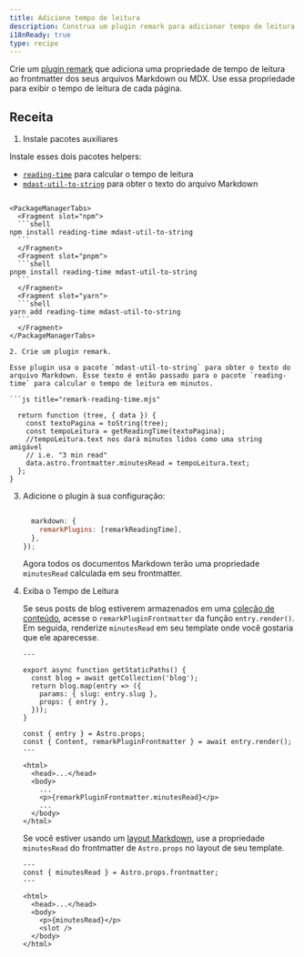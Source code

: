 ```yaml
---
title: Adicione tempo de leitura
description: Construa um plugin remark para adicionar tempo de leitura aos seus arquivos Markdown ou MDX.
i18nReady: true
type: recipe
---
```



Crie um [plugin remark](https://github.com/remarkjs/remark) que adiciona uma propriedade de tempo de leitura ao frontmatter dos seus arquivos Markdown ou MDX. Use essa propriedade para exibir o tempo de leitura de cada página.

## Receita

1. Instale pacotes auxiliares

Instale esses dois pacotes helpers:

   - [`reading-time`](https://www.npmjs.com/package/reading-time) para calcular o tempo de leitura
   - [`mdast-util-to-string`](https://www.npmjs.com/package/mdast-util-to-string) para obter o texto do arquivo Markdown

   ```shell

   <PackageManagerTabs>
     <Fragment slot="npm">
     ```shell
   npm install reading-time mdast-util-to-string
     ```
     </Fragment>
     <Fragment slot="pnpm">
     ```shell
   pnpm install reading-time mdast-util-to-string
     ```
     </Fragment>
     <Fragment slot="yarn">
     ```shell
   yarn add reading-time mdast-util-to-string
     ```
     </Fragment>
   </PackageManagerTabs>

2. Crie um plugin remark.

   Esse plugin usa o pacote `mdast-util-to-string` para obter o texto do arquivo Markdown. Esse texto é então passado para o pacote `reading-time` para calcular o tempo de leitura em minutos.
   
   ```js title="remark-reading-time.mjs"
 
     return function (tree, { data }) {
       const textoPagina = toString(tree);
       const tempoLeitura = getReadingTime(textoPagina);
       //tempoLeitura.text nos dará minutos lidos como uma string amigável
       // i.e. "3 min read"
       data.astro.frontmatter.minutesRead = tempoLeitura.text;
     };
   }
   ```

3. Adicione o plugin à sua configuração:

   ```js title="astro.config.mjs" "import { remarkReadingTime } from './remark-reading-time.mjs';" "remarkPlugins: [remarkReadingTime],"
 
     markdown: {
       remarkPlugins: [remarkReadingTime],
     },
   });
   ```

   Agora todos os documentos Markdown terão uma propriedade `minutesRead` calculada em seu frontmatter.

4. Exiba o Tempo de Leitura

   Se seus posts de blog estiverem armazenados em uma [coleção de conteúdo](/pt-br/guides/content-collections/), acesse o `remarkPluginFrontmatter` da função `entry.render()`. Em seguida, renderize `minutesRead` em seu template onde você gostaria que ele aparecesse.

   ```astro title="src/pages/posts/[slug].astro" "const { Content, remarkPluginFrontmatter } = await entry.render();" "<p>{remarkPluginFrontmatter.minutesRead}</p>"
   ---
 
   export async function getStaticPaths() {
     const blog = await getCollection('blog');
     return blog.map(entry => ({
       params: { slug: entry.slug },
       props: { entry },
     }));
   }
 
   const { entry } = Astro.props;
   const { Content, remarkPluginFrontmatter } = await entry.render();
   ---
 
   <html>
     <head>...</head>
     <body>
       ...
       <p>{remarkPluginFrontmatter.minutesRead}</p>
       ...
     </body>
   </html>
   ```

    Se você estiver usando um [layout Markdown](/pt-br/guides/markdown-content/#markdown-and-mdx-pages), use a propriedade `minutesRead` do frontmatter de `Astro.props` no layout de seu template.

   ```astro title="src/layouts/BlogLayout.astro" "const { minutesRead } = Astro.props.frontmatter;" "<p>{minutesRead}</p>"
   ---
   const { minutesRead } = Astro.props.frontmatter;
   ---
 
   <html>
     <head>...</head>
     <body>
       <p>{minutesRead}</p>
       <slot />
     </body>
   </html>
   ```
